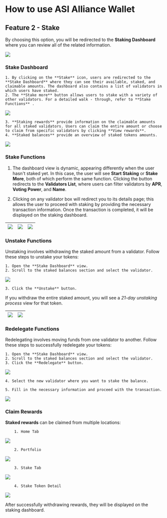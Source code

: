 # How to use ASI Alliance Wallet

## Feature 2 - Stake

By choosing this option, you will be redirected to the **Staking Dashboard** where you can review all of the related information.

![](src/images/guides/wallet/stake-web-wallet_01.png)

### Stake Dashboard

    1. By clicking on the **Stake** icon, users are redirected to the **Stake Dashboard** where they can see their available, staked, and claimable amounts. The dashboard also contains a list of validators in which users have staked.
    2. The **Stake more** button allows users to stake with a variety of other validators. For a detailed walk - through, refer to **Stake Functions** .

![](src/images/guides/wallet/stake-web-wallet_02.png)

    3. **Staking rewards** provide information on the claimable amounts for all staked validators. Users can claim the entire amount or choose to claim from specific validators by clicking **View rewards**.
    4. **Staked balances** provide an overview of staked tokens amounts.

![](src/images/guides/wallet/stake-web-wallet_03.png)

### Stake Functions

1. The dashboard view is dynamic, appearing differently when the user hasn't staked yet. In this case, the user will see **Start Staking** or **Stake More**, both of which perform the same function. Clicking the button redirects to the **Validators List**, where users can filter validators by **APR**, **Voting Power**, and **Name**.

2. Clicking on any validator box will redirect you to its details page; this allows the user to proceed with staking by providing the necessary transaction information. Once the transaction is completed, it will be displayed on the staking dashboard.

| ![](src/images/guides/wallet/stake-web-wallet_04.png) |  ![](src/images/guides/wallet/stake-web-wallet_05.png) | ![](src/images/guides/wallet/stake-web-wallet_06.png) |
|--------------------------------------------------------|--------------------------------------------------------|--------------------------------------------------------|

### Unstake Functions

Unstaking involves withdrawing the staked amount from a validator. Follow these steps to unstake your tokens:

    1. Open the **Stake Dashboard** view.
    2. Scroll to the staked balances section and select the validator.

![](src/images/guides/wallet/stake-web-wallet_07.png)

    3. Click the **Unstake** button.

If you withdraw the entire staked amount, you will see a _21-day unstaking process_ view for that token.

| ![](src/images/guides/wallet/stake-web-wallet_08.png) |  ![](src/images/guides/wallet/stake-web-wallet_09.png) |
|--------------------------------------------------------|--------------------------------------------------------|

### Redelegate Functions

Redelegating involves moving funds from one validator to another. Follow these steps to successfully redelegate your tokens:

    1. Open the **Stake Dashboard** view.
    2. Scroll to the staked balances section and select the validator.
    3. Click the **Redelegate** button.

![](src/images/guides/wallet/stake-web-wallet_10.png)

    4. Select the new validator where you want to stake the balance.

    5. Fill in the necessary information and proceed with the transaction.

![](src/images/guides/wallet/stake-web-wallet_11.png)

### Claim Rewards

**Staked rewards** can be claimed from multiple locations:

        1. Home Tab

![](src/images/guides/wallet/stake-web-wallet_12.png)

        2. Portfolio

![](src/images/guides/wallet/stake-web-wallet_13.png)

        3. Stake Tab

![](src/images/guides/wallet/stake-web-wallet_15.png)

        4. Stake Token Detail

![](src/images/guides/wallet/stake-web-wallet_14.png)

After successfully withdrawing rewards, they will be displayed on the staking dashboard.

